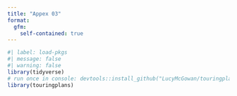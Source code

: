 ```yaml
---
title: "Appex 03"
format: 
  gfm:
    self-contained: true
---
```


```r
#| label: load-pkgs
#| message: false
#| warning: false
library(tidyverse)
# run once in console: devtools::install_github("LucyMcGowan/touringplans")
library(touringplans)
```
